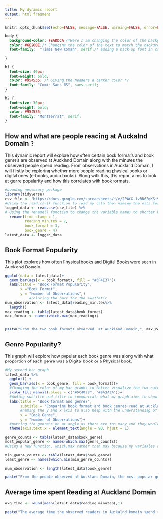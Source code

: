 ```yaml
---
title: My dynamic report
output: html_fragment
---
```


```r
knitr::opts_chunk$set(echo=FALSE, message=FALSE, warning=FALSE, error=FALSE)

```

```css
body {
  background-color: #EADDCA;/*Here I am changing the color of the background */
  color: #6E260E;/* Changing the color of the text to match the background */
  font-family:  "Times New Roman", serif;/* adding a back-up font in case the first fails */

}

h1 {
  font-size: 40px;
  font-weight: bold;
  color: #954535; /* Giving the headers a darker color */
  font-family: "Comic Sans MS", sans-serif;
}

h2 {
  font-size: 30px;
  font-weight: bold;
  color: #954535;
  font-family: "Montserrat", serif;
}
```

## How and what are people reading at Auckalnd Domain ?

This dynamic report will explore how often certain book format's and book genre's are observed at Auckland Domain along with the minutes the observed people spend reading. From observations in Auckland Domain, I will firstly be exploring whether more people reading physical books or digital ones (e-books, audio books). Along with this, this report aims to look at genre popularity and how this correlates with book formats. 



```r
#Loading necessary package 
library(tidyverse)
csv_file <- "https://docs.google.com/spreadsheets/d/e/2PACX-1vRD6ZqKSi9HFXhYukJSGyTxfeG_Vy9pfRj20rcEejfZdXOqnPvwxMoFU0JT6J0rimVB-T422En-xwHG/pub?output=csv"
#Using the read.csv() function to read my data then naming the data for easier access to contents
logged_data <- read.csv(csv_file) %>%
# Using the rename() function to change the variable names to shorter but identifiable names 
  rename(time_stamp = 1,
         reading_minutes = 2, 
         book_format = 3, 
         book_genre = 4)
latest_data <- logged_data
```

## Book Format Popularity
This plot explores how often Physical books and Digital Books were seen in Auckland Domain. 

```r
ggplot(data = latest_data)+
  geom_bar(aes(x = book_format), fill = "#6F4E37")+
  labs(title = "Book Format Popularity",
       x ="Book Format", 
       y = "Number of Observations",)
           #coloring the bars for the aesthetic 
num_observation <- latest_data$reading_minutes%>%
  length()
max_reading <- table(latest_data$book_format)
max_format <- names(which.max(max_reading))


paste("From the two book formats observed  at Auckland Domain,", max_reading, "was the most popular book format out of the", num_observation, "people that observed reading over a 7 day period." )
```


## Genre Popularity?
This graph will explore how popular each book genre was along with what proportion of each genre was a Digital book or a Physical book.

```r
#My second bar graph
latest_data %>%
  ggplot() +
  geom_bar(aes(x = book_genre, fill = book_format))+
  #Changing the color of my bar graphs to better visualize the two categories and for aesthetic purposes
  scale_fill_manual(values = c("#5C4033", "#9A2A2A"))+
  #Adding subtitle and title to communicate what my graph aims to show
  labs(title = "Book format and genre?",
       subtitle = "Comparing book format and book genres read at Auckland Domain",
       #naming the y and x axis to also help with the understanding of my graph
       x = "Book Genre",
       y = "Number of Observations")+
  #putting the genre's on an angle as there are too many and they would cross over, making the graph look tidy
  theme(axis.text.x = element_text(angle = 90, hjust = 1))

genre_counts <- table(latest_data$book_genre)
most_popular_genre <- names(which.max(genre_counts))  
#Using a new function, which.max rather than max because my variables are categorical

min_genre_counts <- table(latest_data$book_genre)
least_genre <- names(which.min(min_genre_counts))

num_observation <- length(latest_data$book_genre)

paste("From the people observed at Auckland Domain, the most popular genre was", most_popular_genre, ". Whilst the least popular genre was",least_genre, "out of the", num_observation, "people that observed reading over a 7 day period.")
```


## Average time spent Reading at Auckland Domain

```r

avg_time <- round(mean(latest_data$reading_minutes),1)

paste("The average time the observed readers in Auckalnd Domain spend reading is",avg_time ,"minutes." )

```